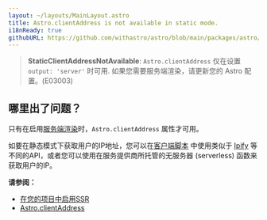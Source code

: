 ```yaml
---
layout: ~/layouts/MainLayout.astro
title: Astro.clientAddress is not available in static mode.
i18nReady: true
githubURL: https://github.com/withastro/astro/blob/main/packages/astro/src/core/errors/errors-data.ts
---
```


> **StaticClientAddressNotAvailable**: `Astro.clientAddress` 仅在设置 `output: 'server'` 时可用. 如果您需要服务端渲染，请更新您的 Astro 配置。(E03003)

## 哪里出了问题？
只有在启用[服务端渲染](/zh-cn/guides/server-side-rendering/)时，`Astro.clientAddress` 属性才可用。

如要在静态模式下获取用户的IP地址，您可以在[客户端脚本](/zh-cn/core-concepts/astro-components/#客户端脚本) 中使用类似于 [Ipify](https://www.ipify.org/) 等不同的API，或者您可以使用在服务提供商所托管的无服务器 (serverless) 函数来获取用户的IP。

**请参阅：**
-  [在您的项目中启用SSR](/zh-cn/guides/server-side-rendering/#启用-SSR)
-  [Astro.clientAddress](/zh-cn/reference/api-reference/#astroclientaddress)


